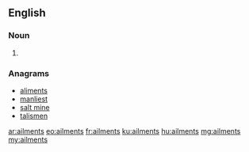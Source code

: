 ==English==

===Noun===
{{head|en|plural}}

# {{plural of|ailment|lang=en}}

===Anagrams===
* [[aliments#English|aliments]]
* [[manliest#English|manliest]]
* [[salt mine#English|salt mine]]
* [[talismen#English|talismen]]

[[ar:ailments]]
[[eo:ailments]]
[[fr:ailments]]
[[ku:ailments]]
[[hu:ailments]]
[[mg:ailments]]
[[my:ailments]]